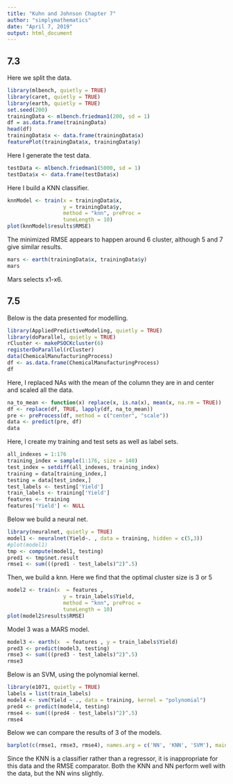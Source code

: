 ```yaml
---
title: "Kuhn and Johnson Chapter 7"
author: "simplymathematics"
date: "April 7, 2019"
output: html_document
---
```



## 7.3
Here we split the data.
```r
library(mlbench, quietly = TRUE)
library(caret, quietly = TRUE)
library(earth, quietly = TRUE)
set.seed(200)
trainingData <- mlbench.friedman1(200, sd = 1)
df = as.data.frame(trainingData)
head(df)
trainingData$x <- data.frame(trainingData$x)
featurePlot(trainingData$x, trainingData$y)
```
Here I generate the test data.
```r
testData <- mlbench.friedman1(5000, sd = 1)
testData$x <- data.frame(testData$x)
```
Here I build a KNN classifier.
```r
knnModel <- train(x = trainingData$x, 
                  y = trainingData$y, 
                  method = "knn", preProc =                             c("center", "scale"), 
                  tuneLength = 10)
plot(knnModel$results$RMSE)
```
The minimized RMSE appears to happen around 6 cluster, although 5 and 7 give similar results.

```r
mars <- earth(trainingData$x, trainingData$y)
mars
```
Mars selects x1-x6.

## 7.5
Below is the data presented for modelling.
```r
library(AppliedPredictiveModeling, quietly = TRUE)
library(doParallel, quietly = TRUE)
rCluster <- makePSOCKcluster(6)
registerDoParallel(rCluster)
data(ChemicalManufacturingProcess)
df <- as.data.frame(ChemicalManufacturingProcess)
df
```
Here, I replaced NAs with the mean of the column they are in and center and scaled all the data.
```r
na_to_mean <- function(x) replace(x, is.na(x), mean(x, na.rm = TRUE))
df <- replace(df, TRUE, lapply(df, na_to_mean))
pre <- preProcess(df, method = c("center", "scale"))
data <- predict(pre, df)
data
```
Here, I create my training and test sets as well as label sets.
```r
all_indexes = 1:176
training_index = sample(1:176, size = 140)
test_index = setdiff(all_indexes, training_index)
training = data[training_index,]
testing = data[test_index,]
test_labels <- testing['Yield'] 
train_labels <- training['Yield']
features <- training
features['Yield'] <- NULL
```

Below we build a neural net.
```r
library(neuralnet, quietly = TRUE)
model1 <- neuralnet(Yield~. , data = training, hidden = c(5,3))
#plot(model1)
tmp <- compute(model1, testing)
pred1 <- tmp$net.result
rmse1 <- sum(((pred1 - test_labels)^2)^.5)
```
Then, we build a knn. Here we find that the optimal cluster size is 3 or 5

```r
model2 <- train(x  = features , 
                  y = train_labels$Yield, 
                  method = "knn", preProc =                             c("center", "scale"), 
                  tuneLength = 10)
plot(model2$results$RMSE)
```

Model 3 was a MARS model.
```r
model3 <- earth(x  = features , y = train_labels$Yield)
pred3 <- predict(model3, testing)
rmse3 <- sum(((pred3 - test_labels)^2)^.5)
rmse3
```
Below is an SVM, using the polynomial kernel.
```r
library(e1071, quietly = TRUE)
labels = list(train_labels)
model4 <- svm(Yield ~ ., data = training, kernel = "polynomial")
pred4 <- predict(model4, testing)
rmse4 <- sum(((pred4 - test_labels)^2)^.5)
rmse4
```
Below we can compare the results of 3 of the models.
```r
barplot(c(rmse1, rmse3, rmse4), names.arg = c('NN', 'KNN', 'SVM'), main = "RMSE for Various Models")
```
Since the KNN is a classifier rather than a regressor, it is inappropriate for this data and the RMSE comparator. Both the KNN and NN perform well with the data, but the NN wins slightly.
